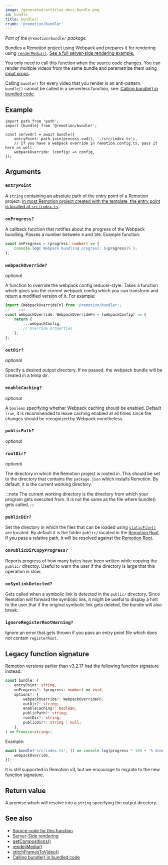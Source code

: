```yaml
---
image: /generated/articles-docs-bundle.png
id: bundle
title: bundle()
crumb: '@remotion/bundler'
---
```


_Part of the `@remotion/bundler` package._

Bundles a Remotion project using Webpack and prepares it for rendering using [`renderMedia()`](/docs/renderer/render-media). [See a full server-side rendering example.](/docs/ssr-node)

You only need to call this function when the source code changes. You can render multiple videos from the same bundle and parametrize them using [input props](/docs/passing-props).

Calling `bundle()` for every video that you render is an anti-pattern.  
`bundle()` cannot be called in a serverless function, see: [Calling bundle() in bundled code](/docs/troubleshooting/bundling-bundle).

## Example

```tsx twoslash title="render.mjs"
import path from 'path';
import {bundle} from '@remotion/bundler';

const serveUrl = await bundle({
	entryPoint: path.join(process.cwd(), './src/index.ts'),
	// If you have a webpack override in remotion.config.ts, pass it here as well.
	webpackOverride: (config) => config,
});
```

## Arguments

### `entryPoint`

A `string` containing an absolute path of the entry point of a Remotion project. [In most Remotion project created with the template, the entry point is located at `src/index.ts`](/docs/terminology/entry-point).

### `onProgress?`

A callback function that notifies about the progress of the Webpack bundling. Passes a number between `0` and `100`. Example function:

```ts twoslash
const onProgress = (progress: number) => {
	console.log(`Webpack bundling progress: ${progress}%`);
};
```

### `webpackOverride?`

_optional_

A function to override the webpack config reducer-style. Takes a function which gives you the current webpack config which you can transform and return a modified version of it. For example:

```ts twoslash
import {WebpackOverrideFn} from '@remotion/bundler';
// ---cut---
const webpackOverride: WebpackOverrideFn = (webpackConfig) => {
	return {
		...webpackConfig,
		// Override properties
	};
};
```

### `outDir?`

_optional_

Specify a desired output directory. If no passed, the webpack bundle will be created in a temp dir.

### `enableCaching?`

_optional_

A `boolean` specifying whether Webpack caching should be enabled. Default `true`, it is recommended to leave caching enabled at all times since file changes should be recognized by Webpack nonetheless.

### `publicPath?`

_optional_

<Options id="public-path" />

### `rootDir?`<AvailableFrom v="3.1.6" />

_optional_

The directory in which the Remotion project is rooted in. This should be set to the directory that contains the `package.json` which installs Remotion. By default, it is the current working directory.

:::note
The current working directory is the directory from which your program gets executed from. It is not the same as the file where bundle() gets called.
:::

### `publicDir?`<AvailableFrom v="3.2.13" />

Set the directory in which the files that can be loaded using [`staticFile()`](/docs/staticfile) are located. By default it is the folder `public/` located in the [Remotion Root](/docs/terminology/remotion-root). If you pass a relative path, it will be resolved against the [Remotion Root](/docs/terminology/remotion-root).

### `onPublicDirCopyProgress?`<AvailableFrom v="3.3.3" />

Reports progress of how many bytes have been written while copying the `public/` directoy. Useful to warn the user if the directory is large that this operation is slow.

### `onSymlinkDetected?`<AvailableFrom v="3.3.3" />

Gets called when a symbolic link is detected in the `public/` directory. Since Remotion will forward the symbolic link, it might be useful to display a hint to the user that if the original symbolic link gets deleted, the bundle will also break.

### `ignoreRegisterRootWarning?`<AvailableFrom v="3.3.46" />

Ignore an error that gets thrown if you pass an entry point file which does not contain `registerRoot`.

## Legacy function signature

Remotion versions earlier than v3.2.17 had the following function signature instead:

```ts
const bundle: (
	entryPoint: string,
	onProgress?: (progress: number) => void,
	options?: {
		webpackOverride?: WebpackOverrideFn;
		outDir?: string;
		enableCaching?: boolean;
		publicPath?: string;
		rootDir?: string;
		publicDir?: string | null;
	},
) => Promise<string>;
```

Example:

```ts
await bundle('src/index.ts', () => console.log(progress * 100 + '% done'), {
	webpackOverride,
});
```

It is still supported in Remotion v3, but we encourage to migrate to the new function signature.

## Return value

A promise which will resolve into a `string` specifying the output directory.

## See also

- [Source code for this function](https://github.com/remotion-dev/remotion/blob/main/packages/bundler/src/bundle.ts)
- [Server-Side rendering](/docs/ssr)
- [getCompositions()](/docs/renderer/get-compositions)
- [renderMedia()](/docs/renderer/render-media)
- [stitchFramesToVideo()](/docs/renderer/stitch-frames-to-video)
- [Calling bundle() in bundled code](/docs/troubleshooting/bundling-bundle)
